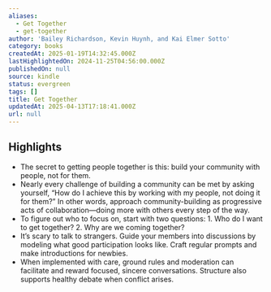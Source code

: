 ```yaml
---
aliases:
  - Get Together
  - get-together
author: 'Bailey Richardson, Kevin Huynh, and Kai Elmer Sotto'
category: books
createdAt: 2025-01-19T14:32:45.000Z
lastHighlightedOn: 2024-11-25T04:56:00.000Z
publishedOn: null
source: kindle
status: evergreen
tags: []
title: Get Together
updatedAt: 2025-04-13T17:18:41.000Z
url: null
---
```

## Highlights

- The secret to getting people together is this: build your community with people, not for them.
- Nearly every challenge of building a community can be met by asking yourself, “How do I achieve this by working with my people, not doing it for them?” In other words, approach community-building as progressive acts of collaboration—doing more with others every step of the way.
- To figure out who to focus on, start with two questions: 1. Who do I want to get together? 2. Why are we coming together?
- It’s scary to talk to strangers. Guide your members into discussions by modeling what good participation looks like. Craft regular prompts and make introductions for newbies.
- When implemented with care, ground rules and moderation can facilitate and reward focused, sincere conversations. Structure also supports healthy debate when conflict arises.

